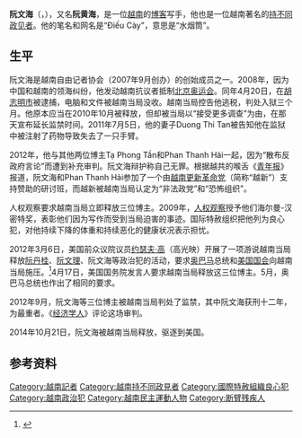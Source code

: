 {{pp-semi-sock|small=yes}}
'''阮文海'''（{{lang-vi|Nguyễn Văn Hải}}，{{bd|1952年||||catIdx=N}}），又名'''阮黄海'''，是一位[[越南|越南]]的[[博客|博客]]写手，他也是一位越南著名的[[持不同政见者|持不同政见者]]。他的笔名和网名是“Điếu Cày”，意思是“水烟筒”。

==生平==
阮文海是越南自由记者协会（2007年9月创办）的创始成员之一。2008年，因为中国和越南的领海纠纷，他发动越南抗议者抵制[[2008年夏季奥林匹克运动会|北京奥运会]]。同年4月20日，在[[胡志明市|胡志明市]]被逮捕，电脑和文件被越南当局没收。越南当局控告他逃税，判处入狱三个月。他原本应当在2010年10月被释放，但却被当局以“接受更多调查”为由，在那天宣布延长监禁时间。2011年7月5日，他的妻子Duong Thi Tan被告知他在监狱中被注射了药物导致失去了一只手臂。

2012年，他与其他两位博主Tạ Phong Tần和Phan Thanh Hải一起，因为“散布反政府言论”而遭到补充审判。阮文海辩护称自己无罪。根据越共的喉舌《[[青年报|青年报]]》报道，阮文海和Phan Thanh Hải参加了一个由[[越南更新革命党|越南更新革命党]]（简称“越新”）支持赞助的研讨班，而越新被越南当局认定为“非法政党”和“恐怖组织”。

人权观察要求越南当局立即释放三位博主。2009年，[[人权观察|人权观察]]授予他们海尔曼-汉密特奖，表彰他们因为写作而受到当局迫害的事迹。国际特赦组织把他列为良心犯，对他持续下降的体重和持续恶化的健康状况表示担忧。

2012年3月6日，美国前众议院议员[[约瑟夫·高|约瑟夫·高]]（高光映）开展了一项游说越南当局释放[[阮丹桂|阮丹桂]]、[[阮文理_(人權活動家)|阮文理]]、阮文海等政治犯的活动，要求[[奥巴马|奥巴马]]总统和[[美国国会|美国国会]]向越南当局施压。<ref>{{cite web |url=http://www.nola.com/politics/index.ssf/2012/03/former_rep_cao_back_on_capitol.html |title=Former Rep. Anh 'Joseph' Cao urges tougher line against Vietnam |author=Jonathan Tilove |date=7 March 2012 |work=The Times-Picayune |accessdate=21 July 2012 |archive-date=2015-12-03 |archive-url=https://web.archive.org/web/20151203110134/http://www.nola.com/politics/index.ssf/2012/03/former_rep_cao_back_on_capitol.html |dead-url=no }}</ref>4月17日，美国国务院发言人要求越南当局释放这三位博主。5月，奥巴马总统也作出了相同的要求。

2012年9月，阮文海等三位博主被越南当局判处了监禁，其中阮文海获刑十二年，为最重者。《[[经济学人|经济学人]]》评论这场审判{{cn|time=2017-07-26|“非常像老旧的苏维埃式审判”}}。

2014年10月21日，阮文海被越南当局释放，驱逐到美国。

==参考资料==
{{reflist}}

{{國際新聞自由獎獲得者}}
{{DEFAULTSORT:Nguyen, Van Hai}}
[[Category:越南記者|Category:越南記者]]
[[Category:越南持不同政見者|Category:越南持不同政見者]]
[[Category:國際特赦組織良心犯|Category:國際特赦組織良心犯]]
[[Category:越南政治犯|Category:越南政治犯]]
[[Category:越南民主運動人物|Category:越南民主運動人物]]
[[Category:断臂残疾人|Category:断臂残疾人]]